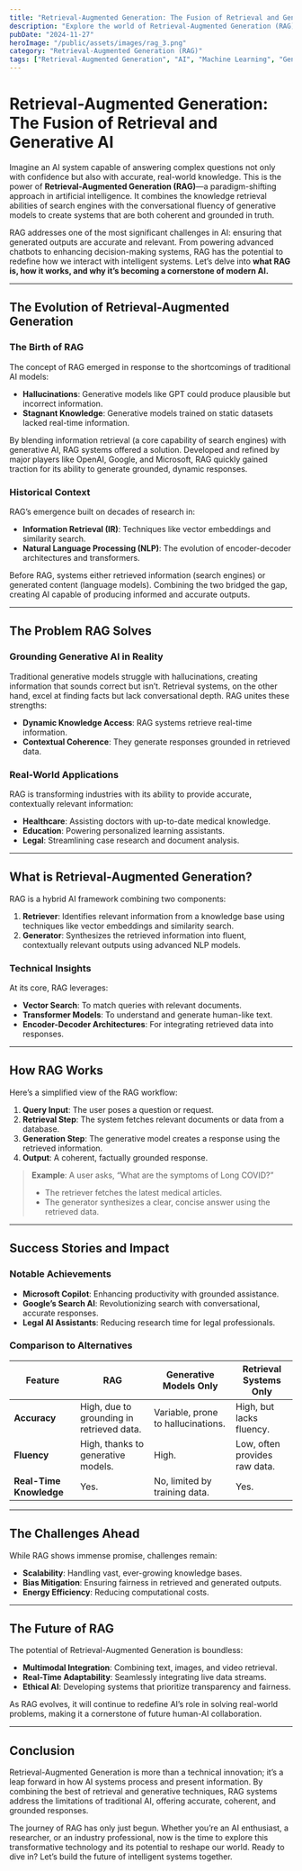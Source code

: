 ```yaml
---
title: "Retrieval-Augmented Generation: The Fusion of Retrieval and Generative AI"
description: "Explore the world of Retrieval-Augmented Generation (RAG), a transformative approach that blends retrieval and generation to create AI systems grounded in real-world knowledge."
pubDate: "2024-11-27"
heroImage: "/public/assets/images/rag_3.png"
category: "Retrieval-Augmented Generation (RAG)"
tags: ["Retrieval-Augmented Generation", "AI", "Machine Learning", "Generative AI", "NLP"]
---
```


# **Retrieval-Augmented Generation: The Fusion of Retrieval and Generative AI**

Imagine an AI system capable of answering complex questions not only with confidence but also with accurate, real-world knowledge. This is the power of **Retrieval-Augmented Generation (RAG)**—a paradigm-shifting approach in artificial intelligence. It combines the knowledge retrieval abilities of search engines with the conversational fluency of generative models to create systems that are both coherent and grounded in truth.

RAG addresses one of the most significant challenges in AI: ensuring that generated outputs are accurate and relevant. From powering advanced chatbots to enhancing decision-making systems, RAG has the potential to redefine how we interact with intelligent systems. Let’s delve into **what RAG is, how it works, and why it’s becoming a cornerstone of modern AI.**

---

## **The Evolution of Retrieval-Augmented Generation**

### **The Birth of RAG**  
The concept of RAG emerged in response to the shortcomings of traditional AI models:
- **Hallucinations**: Generative models like GPT could produce plausible but incorrect information.
- **Stagnant Knowledge**: Generative models trained on static datasets lacked real-time information.

By blending information retrieval (a core capability of search engines) with generative AI, RAG systems offered a solution. Developed and refined by major players like OpenAI, Google, and Microsoft, RAG quickly gained traction for its ability to generate grounded, dynamic responses.

### **Historical Context**  
RAG’s emergence built on decades of research in:
- **Information Retrieval (IR)**: Techniques like vector embeddings and similarity search.
- **Natural Language Processing (NLP)**: The evolution of encoder-decoder architectures and transformers.

Before RAG, systems either retrieved information (search engines) or generated content (language models). Combining the two bridged the gap, creating AI capable of producing informed and accurate outputs.

---

## **The Problem RAG Solves**

### **Grounding Generative AI in Reality**  
Traditional generative models struggle with hallucinations, creating information that sounds correct but isn’t. Retrieval systems, on the other hand, excel at finding facts but lack conversational depth. RAG unites these strengths:
- **Dynamic Knowledge Access**: RAG systems retrieve real-time information.
- **Contextual Coherence**: They generate responses grounded in retrieved data.

### **Real-World Applications**  
RAG is transforming industries with its ability to provide accurate, contextually relevant information:
- **Healthcare**: Assisting doctors with up-to-date medical knowledge.
- **Education**: Powering personalized learning assistants.
- **Legal**: Streamlining case research and document analysis.

---

## **What is Retrieval-Augmented Generation?**

RAG is a hybrid AI framework combining two components:
1. **Retriever**: Identifies relevant information from a knowledge base using techniques like vector embeddings and similarity search.
2. **Generator**: Synthesizes the retrieved information into fluent, contextually relevant outputs using advanced NLP models.

### **Technical Insights**  
At its core, RAG leverages:
- **Vector Search**: To match queries with relevant documents.
- **Transformer Models**: To understand and generate human-like text.
- **Encoder-Decoder Architectures**: For integrating retrieved data into responses.

---

## **How RAG Works**

Here’s a simplified view of the RAG workflow:
1. **Query Input**: The user poses a question or request.
2. **Retrieval Step**: The system fetches relevant documents or data from a database.
3. **Generation Step**: The generative model creates a response using the retrieved information.
4. **Output**: A coherent, factually grounded response.

> **Example**: A user asks, “What are the symptoms of Long COVID?”  
> - The retriever fetches the latest medical articles.  
> - The generator synthesizes a clear, concise answer using the retrieved data.

---

## **Success Stories and Impact**

### **Notable Achievements**  
- **Microsoft Copilot**: Enhancing productivity with grounded assistance.
- **Google’s Search AI**: Revolutionizing search with conversational, accurate responses.
- **Legal AI Assistants**: Reducing research time for legal professionals.

### **Comparison to Alternatives**  
| **Feature**             | **RAG**                                | **Generative Models Only**       | **Retrieval Systems Only**        |
|--------------------------|-----------------------------------------|-----------------------------------|------------------------------------|
| **Accuracy**             | High, due to grounding in retrieved data. | Variable, prone to hallucinations. | High, but lacks fluency.           |
| **Fluency**              | High, thanks to generative models.      | High.                             | Low, often provides raw data.      |
| **Real-Time Knowledge**  | Yes.                                   | No, limited by training data.     | Yes.                               |

---

## **The Challenges Ahead**

While RAG shows immense promise, challenges remain:
- **Scalability**: Handling vast, ever-growing knowledge bases.
- **Bias Mitigation**: Ensuring fairness in retrieved and generated outputs.
- **Energy Efficiency**: Reducing computational costs.

---

## **The Future of RAG**

The potential of Retrieval-Augmented Generation is boundless:
- **Multimodal Integration**: Combining text, images, and video retrieval.
- **Real-Time Adaptability**: Seamlessly integrating live data streams.
- **Ethical AI**: Developing systems that prioritize transparency and fairness.

As RAG evolves, it will continue to redefine AI’s role in solving real-world problems, making it a cornerstone of future human-AI collaboration.

---

## **Conclusion**

Retrieval-Augmented Generation is more than a technical innovation; it’s a leap forward in how AI systems process and present information. By combining the best of retrieval and generative techniques, RAG systems address the limitations of traditional AI, offering accurate, coherent, and grounded responses.

The journey of RAG has only just begun. Whether you’re an AI enthusiast, a researcher, or an industry professional, now is the time to explore this transformative technology and its potential to reshape our world. Ready to dive in? Let’s build the future of intelligent systems together.
